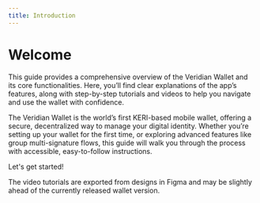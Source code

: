 ```yaml
---
title: Introduction
---
```



# Welcome

This guide provides a comprehensive overview of the Veridian Wallet and its core functionalities.
Here, you’ll find clear explanations of the app’s features, along with step-by-step tutorials and videos to help you navigate and use the wallet with confidence.

The Veridian Wallet is the world’s first KERI-based mobile wallet, offering a secure, decentralized way to manage your digital identity.
Whether you’re setting up your wallet for the first time, or exploring advanced features like group multi-signature flows, this guide will walk you through the process with accessible, easy-to-follow instructions.

Let's get started!

<Callout type="warning">
  The video tutorials are exported from designs in Figma and may be slightly ahead of the currently released wallet version.
</Callout>
